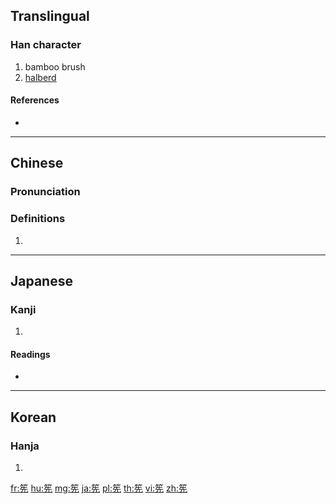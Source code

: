 {{character info/new}}
==Translingual==

===Han character===
{{Han char|rn=118|rad=竹|as=06|sn=12|four=88211|canj=HHGU}}

# bamboo brush
# [[halberd]]

====References====
* {{Han ref|kx=0882.180|dkj=25986|dj=1310.260|hdz=52966.080|uh=7B45|ud=31557|bh=DAE6|bd=56038}}

----

==Chinese==
{{zh-forms}}

===Pronunciation===
{{zh-pron
|m=xiǎn
|c=sin2
|mn=qz,xm,zz:sián/qz,tw,xm:chhéng/zz:chhúiⁿ
|mn_note=sián - literary; chhéng/chhuíⁿ - vernacular
|mc=y
|oc=y
|cat=
}}

===Definitions===
{{zh-hanzi}}

# {{rfdef|zh}}

----

==Japanese==

===Kanji===
{{ja-kanji|grade=|rs=竹06}}

# {{defn|lang=ja|sort=竹06}}

====Readings====
* {{ja-readings|on=[[せん]] (sen)|kun=[[ささら]] (sasara)|nanori=}}

----

==Korean==

===Hanja===
{{ko-hanja|hangeul=선|eumhun=|rv=seon|mr=sŏn|y=sen}}

# {{defn|lang=ko|sort=竹06}}

[[fr:筅]]
[[hu:筅]]
[[mg:筅]]
[[ja:筅]]
[[pl:筅]]
[[th:筅]]
[[vi:筅]]
[[zh:筅]]